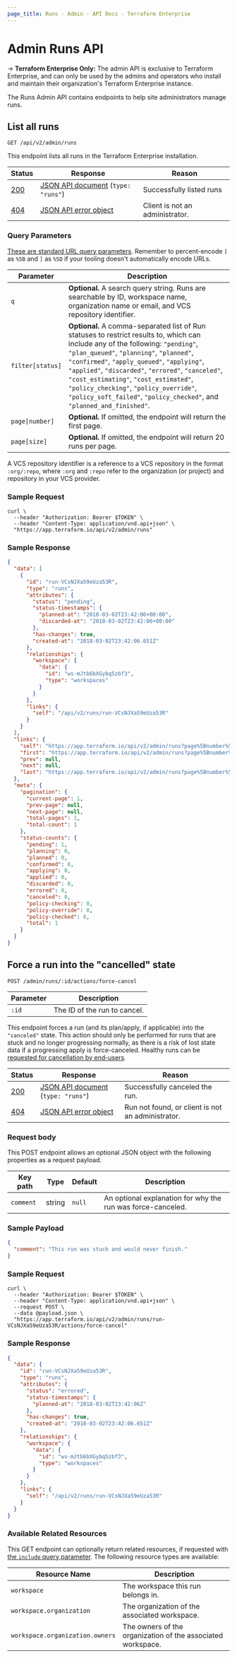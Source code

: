 ```yaml
---
page_title: Runs - Admin - API Docs - Terraform Enterprise
---
```


[200]: https://developer.mozilla.org/en-US/docs/Web/HTTP/Status/200

[201]: https://developer.mozilla.org/en-US/docs/Web/HTTP/Status/201

[202]: https://developer.mozilla.org/en-US/docs/Web/HTTP/Status/202

[204]: https://developer.mozilla.org/en-US/docs/Web/HTTP/Status/204

[400]: https://developer.mozilla.org/en-US/docs/Web/HTTP/Status/400

[401]: https://developer.mozilla.org/en-US/docs/Web/HTTP/Status/401

[403]: https://developer.mozilla.org/en-US/docs/Web/HTTP/Status/403

[404]: https://developer.mozilla.org/en-US/docs/Web/HTTP/Status/404

[409]: https://developer.mozilla.org/en-US/docs/Web/HTTP/Status/409

[412]: https://developer.mozilla.org/en-US/docs/Web/HTTP/Status/412

[422]: https://developer.mozilla.org/en-US/docs/Web/HTTP/Status/422

[429]: https://developer.mozilla.org/en-US/docs/Web/HTTP/Status/429

[500]: https://developer.mozilla.org/en-US/docs/Web/HTTP/Status/500

[504]: https://developer.mozilla.org/en-US/docs/Web/HTTP/Status/504

[JSON API document]: /enterprise/api-docs#json-api-documents

[JSON API error object]: https://jsonapi.org/format/#error-objects

# Admin Runs API

-> **Terraform Enterprise Only:** The admin API is exclusive to Terraform Enterprise, and can only be used by the admins and operators who install and maintain their organization's Terraform Enterprise instance.

The Runs Admin API contains endpoints to help site administrators manage runs.

## List all runs

`GET /api/v2/admin/runs`

This endpoint lists all runs in the Terraform Enterprise installation.

| Status  | Response                               | Reason                          |
| ------- | -------------------------------------- | ------------------------------- |
| [200][] | [JSON API document][] (`type: "runs"`) | Successfully listed runs        |
| [404][] | [JSON API error object][]              | Client is not an administrator. |

### Query Parameters

[These are standard URL query parameters](/enterprise/api-docs#query-parameters). Remember to percent-encode `[` as `%5B` and `]` as `%5D` if your tooling doesn't automatically encode URLs.

| Parameter        | Description                                                                                                                                                                                                                                                                                                                                                                                                                                      |
| ---------------- | ------------------------------------------------------------------------------------------------------------------------------------------------------------------------------------------------------------------------------------------------------------------------------------------------------------------------------------------------------------------------------------------------------------------------------------------------ |
| `q`              | **Optional.** A search query string. Runs are searchable by ID, workspace name, organization name or email, and VCS repository identifier.                                                                                                                                                                                                                                                                                                       |
| `filter[status]` | **Optional.** A comma-separated list of Run statuses to restrict results to, which can include any of the following: `"pending"`, `"plan_queued"`, `"planning"`, `"planned"`, `"confirmed"`, `"apply_queued"`, `"applying"`, `"applied"`, `"discarded"`, `"errored"`, `"canceled"`, `"cost_estimating"`, `"cost_estimated"`, `"policy_checking"`, `"policy_override"`, `"policy_soft_failed"`, `"policy_checked"`, and `"planned_and_finished"`. |
| `page[number]`   | **Optional.** If omitted, the endpoint will return the first page.                                                                                                                                                                                                                                                                                                                                                                               |
| `page[size]`     | **Optional.** If omitted, the endpoint will return 20 runs per page.                                                                                                                                                                                                                                                                                                                                                                             |

A VCS repository identifier is a reference to a VCS repository in the format `:org/:repo`, where `:org` and `:repo` refer to the organization (or project) and repository in your VCS provider.

### Sample Request

```shell
curl \
  --header "Authorization: Bearer $TOKEN" \
  --header "Content-Type: application/vnd.api+json" \
  "https://app.terraform.io/api/v2/admin/runs"
```

### Sample Response

```json
{
  "data": [
    {
      "id": "run-VCsNJXa59eUza53R",
      "type": "runs",
      "attributes": {
        "status": "pending",
        "status-timestamps": {
          "planned-at": "2018-03-02T23:42:06+00:00",
          "discarded-at": "2018-03-02T23:42:06+00:00"
        },
        "has-changes": true,
        "created-at": "2018-03-02T23:42:06.651Z"
      },
      "relationships": {
        "workspace": {
          "data": {
            "id": "ws-mJtb6bXGybq5zbf3",
            "type": "workspaces"
          }
        }
      },
      "links": {
        "self": "/api/v2/runs/run-VCsNJXa59eUza53R"
      }
    }
  ],
  "links": {
    "self": "https://app.terraform.io/api/v2/admin/runs?page%5Bnumber%5D=1&page%5Bsize%5D=20",
    "first": "https://app.terraform.io/api/v2/admin/runs?page%5Bnumber%5D=1&page%5Bsize%5D=20",
    "prev": null,
    "next": null,
    "last": "https://app.terraform.io/api/v2/admin/runs?page%5Bnumber%5D=1&page%5Bsize%5D=20"
  },
  "meta": {
    "pagination": {
      "current-page": 1,
      "prev-page": null,
      "next-page": null,
      "total-pages": 1,
      "total-count": 1
    },
    "status-counts": {
      "pending": 1,
      "planning": 0,
      "planned": 0,
      "confirmed": 0,
      "applying": 0,
      "applied": 0,
      "discarded": 0,
      "errored": 0,
      "canceled": 0,
      "policy-checking": 0,
      "policy-override": 0,
      "policy-checked": 0,
      "total": 1
    }
  }
}
```

## Force a run into the "cancelled" state

`POST /admin/runs/:id/actions/force-cancel`

| Parameter | Description                  |
| --------- | ---------------------------- |
| `:id`     | The ID of the run to cancel. |

This endpoint forces a run (and its plan/apply, if applicable) into the `"canceled"` state. This action should only be performed for runs that are stuck and no longer progressing normally, as there is a risk of lost state data if a progressing apply is force-canceled. Healthy runs can be [requested for cancellation by end-users](/enterprise/run/states).

| Status  | Response                               | Reason                                            |
| ------- | -------------------------------------- | ------------------------------------------------- |
| [200][] | [JSON API document][] (`type: "runs"`) | Successfully canceled the run.                    |
| [404][] | [JSON API error object][]              | Run not found, or client is not an administrator. |

### Request body

This POST endpoint allows an optional JSON object with the following properties as a request payload.

| Key path  | Type   | Default | Description                                                 |
| --------- | ------ | ------- | ----------------------------------------------------------- |
| `comment` | string | `null`  | An optional explanation for why the run was force-canceled. |

### Sample Payload

```json
{
  "comment": "This run was stuck and would never finish."
}
```

### Sample Request

```shell
curl \
  --header "Authorization: Bearer $TOKEN" \
  --header "Content-Type: application/vnd.api+json" \
  --request POST \
  --data @payload.json \
  "https://app.terraform.io/api/v2/admin/runs/run-VCsNJXa59eUza53R/actions/force-cancel"
```

### Sample Response

```json
{
  "data": {
    "id": "run-VCsNJXa59eUza53R",
    "type": "runs",
    "attributes": {
      "status": "errored",
      "status-timestamps": {
        "planned-at": "2018-03-02T23:42:06Z"
      },
      "has-changes": true,
      "created-at": "2018-03-02T23:42:06.651Z"
    },
    "relationships": {
      "workspace": {
        "data": {
          "id": "ws-mJtb6bXGybq5zbf3",
          "type": "workspaces"
        }
      }
    },
    "links": {
      "self": "/api/v2/runs/run-VCsNJXa59eUza53R"
    }
  }
}
```

### Available Related Resources

This GET endpoint can optionally return related resources, if requested with [the `include` query parameter](/enterprise/api-docs#inclusion-of-related-resources). The following resource types are available:

| Resource Name                   | Description                                                 |
| ------------------------------- | ----------------------------------------------------------- |
| `workspace`                     | The workspace this run belongs in.                          |
| `workspace.organization`        | The organization of the associated workspace.               |
| `workspace.organization.owners` | The owners of the organization of the associated workspace. |
